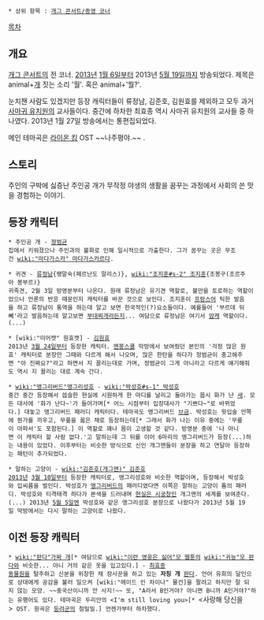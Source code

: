  * 상위 항목 : [[개그 콘서트/종영 코너]]
[[목차]]

== 개요 ==
[[개그 콘서트]]의 전 코너. [[2013년]] [[1월 6일]]부터 2013년 [[5월 19일]]까지 방송되었다. 제목은 animal+[[개]] 짓는 소리 '월'. 혹은 animal+'뭘?'.

눈치챈 사람도 있겠지만 등장 캐릭터들이 류정남, 김준호, 김원효를 제외하고 모두 과거 [[사마귀 유치원]]의 교사들이다. 중간에 하차한 최효종 역시 사마귀 유치원의 교사들 중 하나였다. 2013년 1월 27일 방송에서는 통편집되었다.

메인 테마곡은 [[라이온 킹]] OST ~~나주평야.~~ <Circle of Life>.

== 스토리 ==
주인의 구박에 싫증난 주인공 개가 무작정 야생의 생활을 꿈꾸는 과정에서 사회의 쓴 맛을 경험하는 이야기.

== 등장 캐릭터 ==
 * 주인공 개 - [[정범균]]
 집에서 키워졌으나 주인과의 불화로 인해 일시적으로 가출한다. 그가 꿈꾸는 곳은 무조건 [[wiki:"마다가스카" 마다가스카르]]다.

 * 귀견 - [[류정남]]{팽말숙(페르난도 말리스)}, [[wiki:"조지훈#s-2" 조지훈]]{조봉구(조르주아 봉부르)}
 귀족견, 2월 3일 방영분부터 나온다. 원래 류정남은 유기견 역할로, 불만을 토로하는 역할이었으나 언론의 반응 때문인지 캐릭터를 바꾼 것으로 보인다. 조지훈이 [[프랑스어]] 틱한 발음을 하고 류정남이 통역을 하는데 알고 보면 한국적인(?)요소들이다. 예를들어 '부르데 뒤뻬'라고 발음하는데 알고보면 [[부대찌개]]라든지... 여담으로 류정남은 여기서 [[암캐]] 역할이다.(...)

 * [wiki:"미어캣" 원효캣] - [[김원효]]
 2013년 [[3월 24일]]부터 등장한 캐릭터. [[멘붕스쿨]] 막방에서 보여줬던 본인의 '걱정 많은 원효' 캐릭터로 분장만 그때와 다르게 해서 나오며, 많은 한탄을 하다가 정범균이 충고해주면 "아 진짜요?"라고 하면서 지 꼴리는대로 가며, 정범균이 그게 아니라고 다르게 얘기해줘도 역시 지 꼴리는 대로 계속 간다.

 * [[wiki:"앵그리버드"앵그리성호]] - [[wiki:"박성호#s-1" 박성호]]
 중간 중간 등장해서 씁슬한 현실에 시원하게 한 마디를 날리고 돌아가는 몹시 화가 난 [[새]]. 모든 대사에 '화가 난다~'가 들어가며[* 어느 시점부터 입장대사가 "기쁘다~"로 바뀌었다.] 대놓고 앵그리버드 패러디 캐릭터다. 테마곡도 앵그리버드 [[브금]]. 박성호는 윗입술 안쪽에 뭔가를 끼우고, 무릎을 꿇은 채로 등장하는데[* 그래서 화가 나는 이유 중에는 '무릎이 아파서'도 포함된다.] 이 역할로 꽤나 몸이 고생할 것 같다. 방영분 중에 '나 아니면 이 캐릭터 할 사람 없다.'고 말하는데 그 뒤를 이어 6마리의 앵그리버드가 등장(...)하는 내용이 있었다. 이후부터는 비슷한 방식으로 신인 개그맨들이 분장을 하고 연달아 등장하는 패턴이 추가되었다.

 * 말하는 고양이 - [[wiki:"김준호(개그맨)" 김준호]]
 [[2013년]] [[3월 10일]]부터 등장한 캐릭터로, 앵그리성호와 비슷한 역할이며, 등장해서 박성호와 입씨름을 벌인다. 박성호가 [[앵그리버드]]의 패러디였다면 이쪽은 말하는 고양이 톰의 패러디. 박성호와 티격태격 하다가 본색을 드러내며 [[현실은 시궁창]]인 개그맨의 세계를 보여준다.(...) 2013년 [[5월 5일]]엔 박성호와 같은 앵그리성호 분장으로 나왔다가 2013년 5월 19일 막방에서는 다시 말하는 고양이로 나왔다.

== 이전 등장 캐릭터 ==
 * [[wiki:"판다"가짜 개]][* 여담으로 [[wiki:"이런 영웅은 싫어"모 웹툰]]의 [[wiki:"귀능"모 판다]]와 비슷한... 아니 거의 같은 옷을 입고있다.] - [[최효종]]
 [[동물원]]을 탈주하고 신분을 위장한 채 장사꾼을 하고 있는 '''자칭 개''' [[판다]]. 언어 유희의 달인으로 상대에게 공감을 불러 일으켜 [wiki:"메이드 인 차이나" 물건]을 팔려고 하지만 잘 되지 않는 모양. ~~중국산이니까 안 사지!~~ 또, "A라서 B인거야? 아니면 B니까 A인거야?"하는 유행어도 있다. 테마곡은 두리안의 <I'm still loving you>[* <사랑해 당신을> OST. 원곡은 [[등려군]]의 첨밀밀.] 언젠가부터 하차했다.
